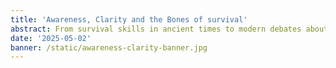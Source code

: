 ---
title: 'Awareness, Clarity and the Bones of survival'
abstract: From survival skills in ancient times to modern debates about IQ and creativity, the idea of intelligence has evolved dramatically. In this post, I explore how our understanding of "being smart" has shifted, dive into Howard Gardner’s theory of multiple intelligences, and share lessons I’ve learned about embracing our unique strengths. Join me as we rethink what intelligence means today.
date: '2025-05-02'
banner: /static/awareness-clarity-banner.jpg
---
